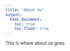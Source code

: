 ```yaml
---
title: "About Us"
output: 
  html_document:
    toc: true
    toc_float: true
---
```


This is where about us goes